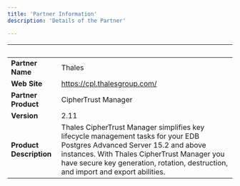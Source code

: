 ```yaml
---
title: 'Partner Information'
description: 'Details of the Partner'

---
```

| &nbsp;     | &nbsp; |
| ----------- | ----------- |
| **Partner Name**      |    Thales    |
| **Web Site**      |   https://cpl.thalesgroup.com/   |
| **Partner Product**   |   CipherTrust Manager     |
| **Version**   |   2.11    |
| **Product Description**      |  Thales CipherTrust Manager simplifies key lifecycle management tasks for your EDB Postgres Advanced Server 15.2 and above instances.  With Thales CipherTrust Manager you have secure key generation, rotation, destruction, and import and export abilities.   |
